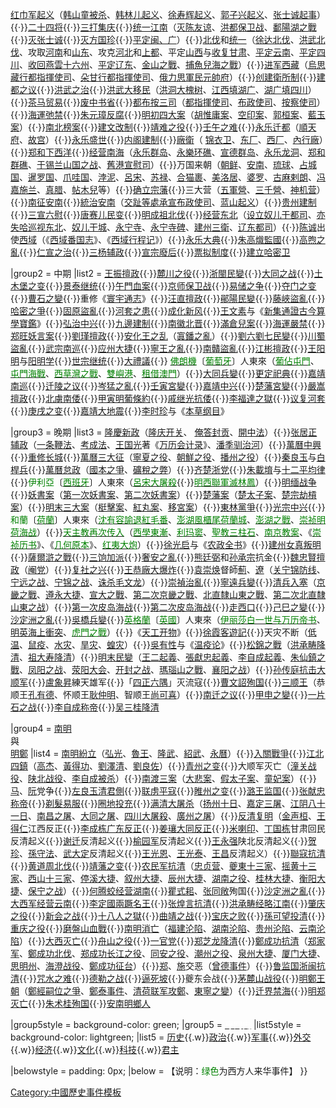 {{Navbox
|name = 明朝歷史事件
|title = [[明朝歷史]]
|state = {{{state<includeonly>|collapsed</includeonly>}}}
|image = 
|listclass = hlist

|group1 = 前期
|list1 = [[元朝民變|元末民变]]{{·}}[[红巾军|红巾军起义]]（[[韩山童|韩山童被杀]]、[[韩林儿|韩林儿起义]]、[[徐壽輝|徐寿辉起义]]、[[郭子興|郭子兴起义]]、[[張士誠|张士诚起事]]）{{·}}[[明初淮西二十四将|二十四将]]{{·}}[[集庆之战|三打集庆]]{{·}}[[朱元璋统一江南之战|统一江南]]（[[朱元璋灭陈友谅之战|灭陈友谅]]、[[洪都保卫战]]、[[鄱陽湖之戰]]{{·}}[[朱元璋灭张士诚之战|灭张士诚]]{{·}}[[朱元璋灭方国珍之战|灭方国珍]]{{·}}[[明平定闽广之战|平定闽、广]]）{{·}}[[北伐]]和[[明朝统一战争|统一]]（[[徐达北伐]]、[[明太祖北伐|洪武北伐]]、攻取[[明攻河南之战|河南]]和[[明攻山东之战|山东]]、攻克[[明攻取河北之战|河北]]和[[明军攻克上都|上都]]、平定[[明攻山西之战|山西]]与[[明军收取甘肃|收复甘肃]]、[[明平云南之战|平定云南]]、[[明灭夏之战|平定四川]]、[[燕雲十六州|收回燕雲十六州]]、[[明平遼東之戰|平定辽东]]、[[明太祖第五次北伐|金山之戰]]、[[明太祖第六次北伐|捕魚兒海之戰]]）{{·}}[[明朝治藏歷史|进军西藏]]（[[衛藏|烏思藏行都指揮使司]]、[[朵甘思|朵甘行都指揮使司]]、[[俄力思軍民元帥府]]）{{·}}[[衛所制|创建衛所制]]{{·}}[[建都之议]]{{·}}[[洪武之治]]{{·}}[[洪武大移民]]（[[洪洞大槐树]]、[[江西填湖广]]、[[湖广填四川]]）{{·}}[[茶马互市|茶马贸易]]{{·}}[[中書省 (明朝)|废中书省]]{{·}}[[都布按三司]]（[[都指揮使司]]、[[布政使司]]、[[按察使司]]）{{·}}[[海禁|海運弛禁]]{{·}}[[朱元璋反腐]]{{·}}[[明初四大案]]（[[胡惟庸案]]、[[空印案]]、[[郭桓案]]、[[藍玉案]]）{{·}}[[南北榜案]]{{·}}[[建文改制]]{{·}}[[靖难之役]]{{·}}[[壬午之难]]{{·}}[[永乐迁都]]（[[順天府]]、[[故宫]]）{{·}}[[永乐盛世]]{{·}}[[明朝内阁|内阁建制]]{{·}}[[廠衛]]（ [[錦衣衛指揮使司|锦衣卫]]、[[东厂]]、[[西厂]]、[[內行廠]]）{{·}}[[郑和下西洋]]{{·}}[[明成祖经营南海|经营南海]]（[[永乐群岛]]、[[永樂环礁]]、[[宣德群岛]]、[[三沙永乐龙洞|永乐龙洞]]、[[郑和群礁]]、[[明-锡兰山国战争|于锡兰山国之战]]、[[舊港宣慰司]]）{{·}}万国来朝（[[朝鲜王朝|朝鲜]]、[[大越|安南]]、[[琉球国|琉球]]、[[占城|占城国]]、[[泰国|暹罗国]]、[[爪哇|爪哇国]]、[[汶萊帝國|浡泥]]、[[呂宋]]、[[蘇祿蘇丹國|苏禄]]、[[南甘馬粦省|合猫裹]]、[[摩鹿加群岛|美洛居]]、[[婆罗洲|婆罗]]、[[古麻剌朗]]、[[邦阿西楠省|冯嘉施兰]]、[[真腊]]、[[帖木儿帝国|帖木兒]]等）{{·}}[[宗藩|确立宗藩]]{{·}}三大营（[[五軍營]]、[[三千營]]、[[神机营]]）{{·}}[[明入越|南征安南]]{{·}}[[安南屬明時期|統治安南]]（[[交趾等處承宣布政使司]]、[[蓝山起义]]）{{·}}[[贵州建制]]{{·}}[[三宣六慰]]{{·}}[[唐赛儿民变]]{{·}}[[明成祖远征漠北之战|明成祖北伐]]{{·}}[[明成祖经营东北|经营东北]]（[[奴兒干都指揮使司|设立奴儿干都司]]、[[亦失哈|亦失哈巡视东北]]、[[特林 (俄罗斯)|奴儿干城]]、[[永宁寺 (黑龙江)|永宁寺]]、[[永宁寺碑]]、[[建州三衛]]、[[辽东都指挥使司|辽东都司]]）{{·}}[[陈诚 (明朝)|陈诚]]出使[[帖木儿帝国|西域]]（《[[西域番国志]]》、《[[西域行程记]]》）{{·}}[[永乐大典]]{{·}}[[朱高熾監國]]{{·}}[[高煦之亂]]{{·}}[[仁宣之治]]{{·}}[[三杨_(明朝)|三杨辅政]]{{·}}[[宣宗廢后]]{{·}}[[票擬|票拟制度]]{{·}}[[哈密卫|建立哈密卫]]

|group2 = 中期
|list2 = [[王振擅政]]{{·}}[[麓川之役]]{{·}}[[明朝浙閩民變|浙閩民變]]{{·}}[[大同之战]]{{·}}[[土木堡之变]]{{·}}[[景泰帝|景泰继统]]{{·}}[[明朝午門血案|午門血案]]{{·}}[[京师保卫战]]{{·}}[[明代宗易储风波|易储之争]]{{·}}[[夺门之变]]{{·}}[[曹石之變]]{{·}}重修《[[寰宇通志]]》{{·}}[[汪直擅政]]{{·}}[[鄖陽民變]]{{·}}[[藤峽盜亂]]{{·}}[[哈密之爭]]{{·}}[[固原盜亂]]{{·}}[[河套之患]]{{·}}[[成化新风]]{{·}}[[王文素]]与《[[新集通證古今算學寶鑑]]》{{·}}[[弘治中兴]]{{·}}[[九邊|九邊建制]]{{·}}[[南徽北晋]]{{·}}[[滿倉兒案]]{{·}}[[海禁|海運嚴禁]]{{·}}[[郑旺妖言案]]{{·}}[[第三次宦官時代|劉瑾擅政]]{{·}}[[安化王之乱]]（[[朱寘鐇|寘鐇之亂]]）{{·}}[[劉六劉七起義|劉六劉七民變]]{{·}}[[川蜀盜亂]]{{·}}[[明武宗南巡之爭|武宗南巡]]{{·}}[[应州大捷]]{{·}}[[寧王之亂]]{{·}}[[南贛盜亂]]{{·}}[[江彬 (明朝)|江彬擅政]]{{·}}[[王守仁|王阳明]]与[[阳明学]]{{·}}[[明世宗|世宗继统]]{{·}}[[大禮議]]{{·}} [[葡萄牙|<span style="color:green;">佛朗機</span>]]〔[[葡萄牙|<span style="color:green;">葡萄牙</span>]]〕人東來（[[葡佔屯門|<span style="color:green;">葡佔屯門</span>]]、[[屯門海戰|<span style="color:green;">屯門海戰</span>]]、[[茜草灣戰役|<span style="color:green;">西草灣之戰</span>]]、[[双屿港|<span style="color:green;">雙嶼港</span>]]、[[澳門|<span style="color:green;">租借澳門</span>]]）{{·}}[[大同兵變]]{{·}}[[更定祀典]]{{·}}[[嘉靖南巡]]{{·}}[[迁陵之议]]{{·}}[[岑猛|岑猛之亂]]{{·}}[[壬寅宮變]]{{·}}[[嘉靖中兴]]{{·}}[[楚藩宮變]]{{·}}[[严嵩|嚴嵩擅政]]{{·}}[[北虜南倭]]{{·}}[[甲寅明葡條約]]{{·}}[[戚继光|戚继光抗倭]]{{·}}[[李福達|李福達之獄]]{{·}}[[议复河套]]{{·}}[[庚戌之变]]{{·}}[[嘉靖大地震]]{{·}}[[李时珍]]与《[[本草纲目]]》

|group3 = 晚期
|list3 = [[隆慶新政]]（[[隆庆开关]]、 [[俺答封贡]]、[[開中法]]）{{·}}[[張居正|张居正辅政]]（[[一条鞭法]]、[[考成法]]、[[王國光 (明朝)|王国光]]著《[[万历会计录]]》、[[潘季驯|潘季驯治河]]）{{·}}[[萬曆中興]]{{·}}[[明长城|重修长城]]{{·}}[[萬曆三大征]]（[[寧夏之役]]、[[萬曆朝鮮之役|朝鮮之役]]、[[播州之役]]）{{·}}[[秦良玉]]与[[白桿兵]]{{·}}[[萬曆怠政]]（[[國本之爭]]、[[礦稅之弊]]）{{·}}[[齐楚浙党]]{{·}}[[朱載堉]]与[[十二平均律]]{{·}}<span style="color:green;">伊利亞</span>〔[[西班牙|<span style="color:green;">西班牙</span>]]〕人東來（[[呂宋大屠殺|<span style="color:green;">呂宋大屠殺</span>]]{{·}}[[林鳳 (海盜)|<span style="color:green;">明西聯軍滅林鳳</span>]]）{{·}}[[明缅战争]]{{·}}[[妖書案]]（[[第一次妖書案]]、[[第二次妖書案]]）{{·}}[[楚藩案]]（[[楚太子案]]、[[楚宗劫槓案]]）{{·}}[[明末三案|明末三大案]]（[[梃擊案]]、[[紅丸案]]、[[移宮案]]）{{·}}[[東林黨爭]]{{·}}[[明光宗|光宗中兴]]{{·}}<span style="color:green;">和蘭</span>〔[[荷兰|<span style="color:green;">荷蘭</span>]]〕人東來（[[沈有容|<span style="color:green;">沈有容</span>]][[沈有容諭退紅毛番碑|<span style="color:green;">諭退紅毛番</span>]]、[[馬公風櫃尾荷蘭城堡|<span style="color:green;">澎湖風櫃尾荷蘭城</span>]]、[[澎湖之战|<span style="color:green;">澎湖之戰</span>]]、[[崇祯明荷海战|<span style="color:green;">崇祯明荷海战</span>]]）{{·}}[[明朝天主教|<span style="color:green;">天主教再次传入</span>]]（[[西學東漸|<span style="color:green;">西學東漸</span>]]、[[利玛窦|<span style="color:green;">利玛窦</span>]]、[[聖教三柱石|<span style="color:green;">聖教三柱石</span>]]、[[南京教案|<span style="color:green;">南京教案</span>]]、《[[崇祯历书|<span style="color:green;">崇祯历书</span>]]》、《[[几何原本|<span style="color:green;">几何原本</span>]]》、[[紅衣大炮|<span style="color:green;">红夷大炮</span>]]）{{·}}[[徐光启]]与《[[农政全书]]》{{·}}[[后金|建州女真叛明]]{{·}}[[薩爾滸之戰]]{{·}}[[三餉|三饷加派]]{{·}}[[奢安之亂]]{{·}}[[熊廷弼]]和[[孙承宗]]抗金{{·}}[[魏忠贤|魏忠賢擅政]]（[[阉党]]）{{·}}[[复社之兴]]{{·}}[[王恭廠大爆炸]]{{·}}[[袁崇焕]]督師[[蓟辽总督|薊]]、[[遼東寧遠總督|遼]]（[[关宁锦防线]]、[[宁远之战]]、[[宁锦之战]]、[[毛文龙|诛杀毛文龙]]）{{·}}[[崇禎帝|崇禎治亂]]{{·}}[[寧遠兵變]]{{·}}[[清兵入塞]]（[[京畿之戰]]、[[遵永大捷]]、[[宣大之戰]]、[[第二次京畿之戰]]、[[北直隸山東之戰]]、[[第二次北直隸山東之战]]）{{·}}[[皮岛海战 (1631年)|第一次皮岛海战]]{{·}}[[皮岛海战 (1637年)|第二次皮岛海战]]{{·}}[[走西口]]{{·}}[[己巳之變 (崇禎)|己巳之變]]{{·}}[[沙定洲之亂]]{{·}}[[吳橋兵變]]{{·}}[[英格兰|<span style="color:green;">英格蘭</span>]]〔[[英国|<span style="color:green;">英國</span>]]〕人東來（[[伊丽莎白一世#与中國的關係|<span style="color:green;">伊丽莎白一世与万历帝书</span>]]、[[明英战争|明英海上衝突]]、[[虎門之戰 (1637年)|<span style="color:green;">虎門之戰</span>]]）{{·}}《[[天工开物]]》{{·}}[[徐霞客]][[徐霞客游记|遊記]]{{·}}天灾不断（[[明朝小冰河时期|低温]]、[[中國瘟疫史#明朝|鼠疫]]、[[中國水災史#明朝|水灾]]、[[中國旱災史#明朝|旱灾]]、[[中國蝗災史#明朝|蝗灾]]）{{·}}[[吳有性]]与《[[温疫论]]》{{·}}[[松錦之戰]]（[[洪承畴|洪承畴降清]]、[[祖大寿|祖大寿降清]]）{{·}}[[明末民變]]（[[王二起義]]、[[张献忠|張獻忠起義]]、[[李自成|李自成起義]]、[[李自成攻朱仙鎮之戰|朱仙鎮之戰]]、[[凤阳之战]]、[[荥阳大会]]、[[李自成攻开封之战|开封之战]]、[[瑪瑙山之戰]]、[[明末襄阳之战|襄阳之战]]）{{·}}[[孙传庭|孙传庭抗击大顺军]]{{·}}[[盧象昇]]練天雄军{{·}}「[[楊嗣昌|四正六隅]]」灭流寇{{·}}[[曹文詔|曹文詔殉国]]{{·}}[[異姓王#清|三顺王]]（恭顺王[[孔有德]]、怀顺王[[耿仲明]]、智顺王[[尚可喜]]）{{·}}[[甲申南迁之议|南迁之议]]{{·}}[[甲申之變]]{{·}}[[一片石之战]]{{·}}[[大順 (政權)|李自成称帝]]{{·}}[[吴三桂|吴三桂降清]]

|group4 = [[南明]]<br />與<br />[[明鄭]]
|list4 = [[南明|南明紛立]]（[[弘光帝|弘光]]、[[朱以海|魯王]]、[[隆武帝|隆武]]、[[紹武帝|紹武]]、[[永历帝|永曆]]）{{·}}[[入關戰爭]]{{·}}[[江北四鎮]]（[[高杰 (明朝)|高杰]]、[[黃得功]]、[[劉澤清]]、[[劉良佐]]）{{·}}[[青州之变]]{{·}}大顺军灭亡（[[潼关之战 (1644年)|潼关战役]]、[[陕北之战|陕北战役]]、[[九宫山|李自成被杀]]）{{·}}[[南渡三案]]（[[大悲案]]、[[南都太子案|假太子案]]、[[童妃案]]）{{·}}[[馬士英|马]]、[[阮大鋮|阮]]党争{{·}}[[左良玉|左良玉清君側]]{{·}}[[联虏平寇]]{{·}}[[睢州之变]]{{·}}[[朱常淓|潞王监国]]{{·}}[[大西|张献忠称帝]]{{·}}[[剃髮易服]]{{·}}[[圈地]][[投充]]{{·}}[[满清大屠杀]]（[[扬州十日]]、[[嘉定三屠]]、[[江阴八十一日]]、[[南昌之屠]]、[[大同之屠]]、[[屠蜀|四川大屠殺]]、[[庚寅之劫|廣州之屠]]）{{·}}[[反清复明]]（[[金声桓]]、[[王得仁]]江西反正{{·}}[[李成棟 (明朝)|李成栋广东反正]]{{·}}[[姜瓖|姜瓖大同反正]]{{·}}[[米喇印]]、[[丁国栋]]甘肃回民反清起义{{·}}[[谢迁 (民變領袖)|谢迁]]反清起义{{·}}[[榆园军]]反清起义{{·}}[[王永强 (明朝)|王永强]]陕北反清起义{{·}}[[贺珍]]、[[孫守法]]、[[武大定]]反清起义{{·}}[[王光恩]]、[[王光泰]]、[[王昌]]反清起义）{{·}}[[聯寇抗清]]{{·}}[[黄道周北伐]]{{·}}[[朱亨嘉|靖藩之变]]{{·}}[[联明抗清|农民军抗清]]（[[忠贞营]]、[[夔東十三家]]、[[摇黄十三家]]、[[西山十三家]]、[[停溪大捷]]、[[叙州大捷]]、[[辰州大捷]]、[[孙可望、李定国收复湖南战役|湖南之役]]、[[桂林大捷]]、[[衡阳大捷]]、[[保宁之战]]）{{·}}[[何騰蛟|何腾蛟经营湖南]]{{·}}[[瞿式耜]]、[[张同敞]]殉国{{·}}[[沙定洲之亂]]{{·}}[[大西军经营云南]]{{·}}[[李定国|李定國兩蹶名王]]{{·}}[[张煌言|张煌言抗清]]{{·}}[[洪承畴|洪承畴经略江南]]{{·}}[[肇庆之役]]{{·}}[[新会之战]]{{·}}[[十八人之獄]]{{·}}[[曲靖之战]]{{·}}[[宝庆之败]]{{·}}[[孙可望|孫可望投清]]{{·}}[[重庆之役]]{{·}}[[磨盤山血戰]]{{·}}[[清灭南明之战|南明消亡]]（[[博洛平福建之战|福建沦陷]]、[[孔有德平湖南之战|湖南沦陷]]、[[清平贵州之战|贵州沦陷]]、[[清平云南之战|云南沦陷]]）{{·}}[[豪格平川陕之战|大西灭亡]]{{·}}[[舟山之役]]{{·}}[[一官党]]{{·}}[[鄭芝龍|郑芝龙降清]]{{·}}[[鄭成功|鄭成功抗清]]（[[明鄭軍事|郑家军]]、[[鄭成功北伐]]、[[郑成功长江之役]]、[[同安之役]]、[[潮州之役]]、[[泉州大捷]]、[[厦门战役 (1660年)|厦门大捷]]、[[思明縣|思明州]]、[[海澄战役]]、[[鄭成功攻臺之役|鄭成功征台]]）{{·}}[[郑成功|郑]]、[[施琅|施]]交恶（[[曾德事件]]）{{·}}[[朱以海|鲁监国浙闽抗清]]{{·}}[[咒水之难]]{{·}}[[李定国、白文选攻缅甸之战|德勒之战]]{{·}}[[逼死坡]]{{·}}夔东会战{{·}}[[茅麓山战役]]{{·}}[[明鄭|明鄭王朝]]（[[鄭經嗣位之爭]]、[[鄭泰事件]]、[[清荷聯軍|清荷联军攻鄭]]、[[東寧之變]]）{{·}}[[遷界令|迁界禁海]]{{·}}[[澎湖海战|明郑灭亡]]{{·}}[[朱術桂|朱术桂殉国]]{{·}}[[大越|安南]][[明鄉人]]

|group5style = background-color: green;
|group5 = [[專門史|<span style="color:white;">專門史</span>]]
|list5style = background-color: lightgreen;
|list5 = [[明朝歷史|历史]]{{.w}}[[明朝政治|政治]]{{.w}}[[明朝軍事|军事]]{{.w}}[[明朝外交|外交]]{{.w}}[[明朝经济|经济]]{{.w}}[[明朝文化|文化]]{{.w}}[[明朝科技|科技]]{{.w}}[[明朝君主列表|君主]]

|belowstyle = padding: 0px;
|below = 【说明：<span style="color:green;">绿色</span>为西方人来华事件】{{中國歷史事件|明朝}}
}}<noinclude>

[[Category:中國歷史事件模板]]
[[Category:明朝歷史事件| ]]
[[Category:明朝导航模板| ]]
</noinclude>